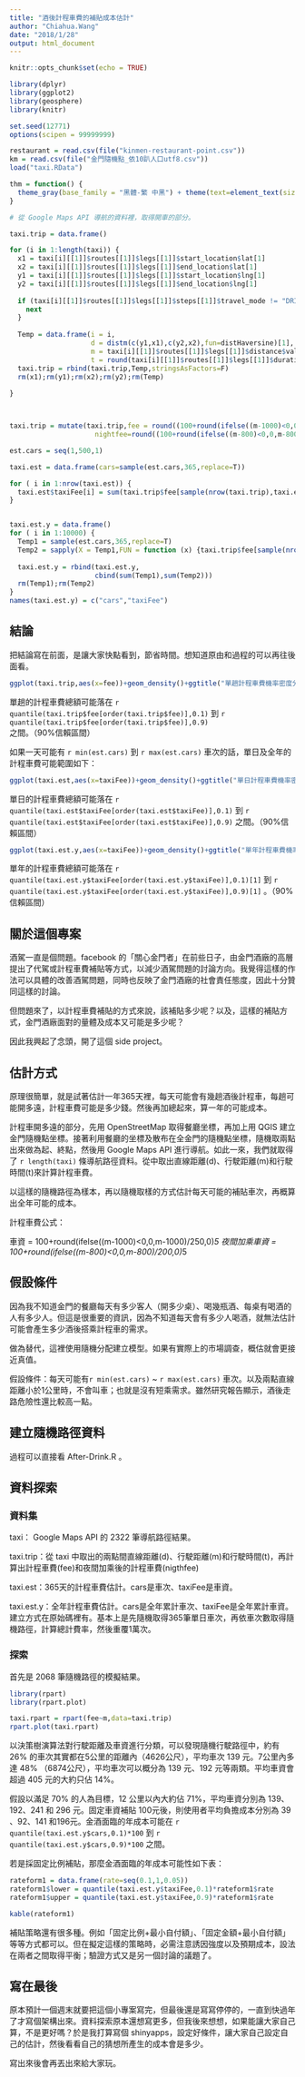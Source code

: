 ```yaml
---
title: "酒後計程車費的補貼成本估計"
author: "Chiahua.Wang"
date: "2018/1/28"
output: html_document
---
```


```r
knitr::opts_chunk$set(echo = TRUE)

```

```r
library(dplyr)
library(ggplot2)
library(geosphere)
library(knitr)

set.seed(12771)
options(scipen = 99999999)

restaurant = read.csv(file("kinmen-restaurant-point.csv"))
km = read.csv(file("金門隨機點_依10趴人口utf8.csv"))
load("taxi.RData")

thm = function() {
  theme_gray(base_family = "黑體-繁 中黑") + theme(text=element_text(size=18))
}

# 從 Google Maps API 導航的資料裡，取得開車的部分。

taxi.trip = data.frame()

for (i in 1:length(taxi)) {
  x1 = taxi[i][[1]]$routes[[1]]$legs[[1]]$start_location$lat[1]
  x2 = taxi[i][[1]]$routes[[1]]$legs[[1]]$end_location$lat[1]
  y1 = taxi[i][[1]]$routes[[1]]$legs[[1]]$start_location$lng[1]
  y2 = taxi[i][[1]]$routes[[1]]$legs[[1]]$end_location$lng[1]
  
  if (taxi[i][[1]]$routes[[1]]$legs[[1]]$steps[[1]]$travel_mode != "DRIVING") {
    next
  }
  
  Temp = data.frame(i = i,
                    d = distm(c(y1,x1),c(y2,x2),fun=distHaversine)[1],
                    m = taxi[i][[1]]$routes[[1]]$legs[[1]]$distance$value[1],
                    t = round(taxi[i][[1]]$routes[[1]]$legs[[1]]$duration$value[1]/60,2))
  taxi.trip = rbind(taxi.trip,Temp,stringsAsFactors=F)
  rm(x1);rm(y1);rm(x2);rm(y2);rm(Temp)
  
}



taxi.trip = mutate(taxi.trip,fee = round((100+round(ifelse((m-1000)<0,0,m-1000)/250,0)*5),0),
                     nightfee=round((100+round(ifelse((m-800)<0,0,m-800)/200,0)*5),0))

est.cars = seq(1,500,1)

taxi.est = data.frame(cars=sample(est.cars,365,replace=T))

for ( i in 1:nrow(taxi.est)) {
  taxi.est$taxiFee[i] = sum(taxi.trip$fee[sample(nrow(taxi.trip),taxi.est$cars[i],replace=T)])
}


taxi.est.y = data.frame()
for ( i in 1:10000) {
  Temp1 = sample(est.cars,365,replace=T)
  Temp2 = sapply(X = Temp1,FUN = function (x) {taxi.trip$fee[sample(nrow(taxi.trip),x,replace=T)] %>% sum()})
  
  taxi.est.y = rbind(taxi.est.y,
                     cbind(sum(Temp1),sum(Temp2)))
  rm(Temp1);rm(Temp2)
}
names(taxi.est.y) = c("cars","taxiFee")
```

## 結論

把結論寫在前面，是讓大家快點看到，節省時間。想知道原由和過程的可以再往後面看。

```r

ggplot(taxi.trip,aes(x=fee))+geom_density()+ggtitle("單趟計程車費機率密度分佈圖")+thm()

```

單趟的計程車費總額可能落在 `r quantile(taxi.trip$fee[order(taxi.trip$fee)],0.1)` 到 `r quantile(taxi.trip$fee[order(taxi.trip$fee)],0.9)` 之間。（90%信賴區間）

如果一天可能有 `r min(est.cars)` 到 `r max(est.cars)` 車次的話，單日及全年的計程車費可能範圍如下：

```r

ggplot(taxi.est,aes(x=taxiFee))+geom_density()+ggtitle("單日計程車費機率密度分佈圖")+thm()

```

單日的計程車費總額可能落在 `r quantile(taxi.est$taxiFee[order(taxi.est$taxiFee)],0.1)` 到 `r quantile(taxi.est$taxiFee[order(taxi.est$taxiFee)],0.9)` 之間。（90%信賴區間）

```r

ggplot(taxi.est.y,aes(x=taxiFee))+geom_density()+ggtitle("單年計程車費機率密度分佈圖")+thm()

```

單年的計程車費總額可能落在 `r quantile(taxi.est.y$taxiFee[order(taxi.est.y$taxiFee)],0.1)[1]` 到 `r quantile(taxi.est.y$taxiFee[order(taxi.est.y$taxiFee)],0.9)[1]` 。（90%信賴區間）

## 關於這個專案

酒駕一直是個問題。facebook 的「關心金門者」在前些日子，由金門酒廠的高層提出了代駕或計程車費補貼等方式，以減少酒駕問題的討論方向。我覺得這樣的作法可以具體的改善酒駕問題，同時也反映了金門酒廠的社會責任態度，因此十分贊同這樣的討論。

但問題來了，以計程車費補貼的方式來說，該補貼多少呢？以及，這樣的補貼方式，金門酒廠面對的量體及成本又可能是多少呢？

因此我興起了念頭，開了這個 side project。

## 估計方式

原理很簡單，就是試著估計一年365天裡，每天可能會有幾趟酒後計程車，每趟可能開多遠，計程車費可能是多少錢。然後再加總起來，算一年的可能成本。

計程車開多遠的部分，先用 OpenStreetMap 取得餐廳坐標，再加上用 QGIS 建立金門隨機點坐標。接著利用餐廳的坐標及散布在全金門的隨機點坐標，隨機取兩點出來做為起、終點，然後用 Google Maps API 進行導航。如此一來，我們就取得了 `r length(taxi)` 條導航路徑資料。從中取出直線距離(d)、行駛距離(m)和行駛時間(t)來計算計程車費。

以這樣的隨機路徑為樣本，再以隨機取樣的方式估計每天可能的補貼車次，再概算出全年可能的成本。

計程車費公式：

車資 = 100+round(ifelse((m-1000)<0,0,m-1000)/250,0)*5
夜間加乘車資 = 100+round(ifelse((m-800)<0,0,m-800)/200,0)*5

## 假設條件

因為我不知道金門的餐廳每天有多少客人（開多少桌）、喝幾瓶酒、每桌有喝酒的人有多少人。但這是很重要的資訊，因為不知道每天會有多少人喝酒，就無法估計可能會產生多少酒後搭乘計程車的需求。

做為替代，這裡使用隨機分配建立模型。如果有實際上的市場調查，概估就會更接近真值。

假設條件：每天可能有`r min(est.cars)` ~ `r max(est.cars)` 車次。以及兩點直線距離小於1公里時，不會叫車；也就是沒有短乘需求。雖然研究報告顯示，酒後走路危險性還比較高一點。

## 建立隨機路徑資料

過程可以直接看 After-Drink.R 。

## 資料探索

### 資料集

taxi： Google Maps API 的 2322 筆導航路徑結果。

taxi.trip：從 taxi 中取出的兩點間直線距離(d)、行駛距離(m)和行駛時間(t)，再計算出計程車費(fee)和夜間加乘後的計程車費(nigthfee)

taxi.est：365天的計程車費估計。cars是車次、taxiFee是車資。

taxi.est.y：全年計程車費估計。cars是全年累計車次、taxiFee是全年累計車資。建立方式在原始碼裡有。基本上是先隨機取得365筆單日車次，再依車次數取得隨機路徑，計算總計費率，然後重覆1萬次。

### 探索

首先是 2068 筆隨機路徑的模擬結果。

```r
library(rpart)
library(rpart.plot)

taxi.rpart = rpart(fee~m,data=taxi.trip)
rpart.plot(taxi.rpart)

```

以決策樹演算法對行駛距離及車資進行分類，可以發現隨機行駛路徑中，約有 26% 的車次其實都在5公里的距離內（4626公尺），平均車次 139 元。7公里內多達 48% （6874公尺），平均車次可以概分為 139 元、192 元等兩類。平均車資會超過 405 元的大約只佔 14%。

假設以滿足 70% 的人為目標，12 公里以內大約佔 71%，平均車資分別為 139、192、241 和 296 元。固定車資補貼 100元後，則使用者平均負擔成本分別為 39 、92、141 和196元。金酒面臨的年成本可能在 `r quantile(taxi.est.y$cars,0.1)*100` 到 `r quantile(taxi.est.y$cars,0.9)*100` 之間。

若是採固定比例補貼，那麼金酒面臨的年成本可能性如下表：

```r

rateform1 = data.frame(rate=seq(0.1,1,0.05))
rateform1$lower = quantile(taxi.est.y$taxiFee,0.1)*rateform1$rate
rateform1$upper = quantile(taxi.est.y$taxiFee,0.9)*rateform1$rate

kable(rateform1)
```

補貼策略還有很多種。例如「固定比例+最小自付額」、「固定金額+最小自付額」等等方式都可以。但在擬定這樣的策略時，必需注意誘因強度以及預期成本，設法在兩者之間取得平衡；驗證方式又是另一個討論的議題了。

## 寫在最後

原本預計一個週末就要把這個小專案寫完，但最後還是寫寫停停的，一直到快過年了才寫個架構出來。資料探索原本還想寫更多，但我後來想想，如果能讓大家自己算，不是更好嗎？於是我打算寫個 shinyapps，設定好條件，讓大家自己設定自己的估計，然後看看自己的猜想所產生的成本會是多少。

寫出來後會再丟出來給大家玩。



